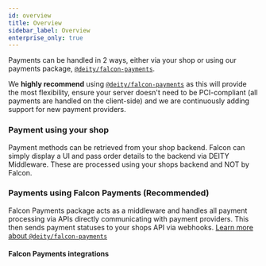 ```yaml
---
id: overview
title: Overview
sidebar_label: Overview
enterprise_only: true
---
```


Payments can be handled in 2 ways, either via your shop or using our payments package, [`@deity/falcon-payments`](falcon-payments/overview).

We **highly recommend** using [`@deity/falcon-payments`](falcon-payments/overview) as this will provide the most flexibility,
ensure your server doesn't need to be PCI-compliant (all payments are handled on the client-side) and we are continuously adding
support for new payment providers.

### Payment using your shop

Payment methods can be retrieved from your shop backend. Falcon can simply display a UI and pass order details to the backend via DEITY Middleware. These are processed using your shops backend and NOT by Falcon.

### Payments using Falcon Payments (Recommended)

Falcon Payments package acts as a middleware and handles all payment processing via APIs directly communicating with payment providers. This then sends payment statuses to your shops API via webhooks.
[Learn more about `@deity/falcon-payments`](falcon-payments/overview)


#### Falcon Payments integrations


<PaymentProviders />
